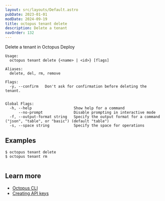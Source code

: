 ```yaml
---
layout: src/layouts/Default.astro
pubDate: 2023-01-01
modDate: 2024-09-19
title: octopus tenant delete
description: Delete a tenant
navOrder: 132
---
```


Delete a tenant in Octopus Deploy

```
Usage:
  octopus tenant delete {<name> | <id>} [flags]

Aliases:
  delete, del, rm, remove

Flags:
  -y, --confirm   Don't ask for confirmation before deleting the tenant.


Global Flags:
  -h, --help                   Show help for a command
      --no-prompt              Disable prompting in interactive mode
  -f, --output-format string   Specify the output format for a command ("json", "table", or "basic") (default "table")
  -s, --space string           Specify the space for operations

```

## Examples

<SamplesInstance />

```
$ octopus tenant delete
$ octopus tenant rm


```

## Learn more

- [Octopus CLI](/docs/octopus-rest-api/cli)
- [Creating API keys](/docs/octopus-rest-api/how-to-create-an-api-key)